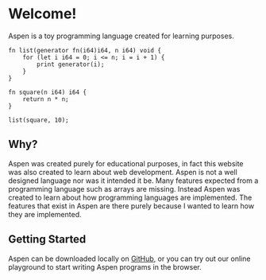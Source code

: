 
# Welcome!

Aspen is a toy programming language created for learning purposes.

```
fn list(generator fn(i64)i64, n i64) void {
    for (let i i64 = 0; i <= n; i = i + 1) {
        print generator(i);
    }
}

fn square(n i64) i64 {
    return n * n;
}

list(square, 10);
```

## Why?

Aspen was created purely for educational purposes, in fact this website was also created to learn about web development. Aspen is not a well designed language nor was it intended it be. Many features expected from a programming language such as arrays are missing. Instead Aspen was created to learn about how programming languages are implemented. The features that exist in Aspen are there purely because I wanted to learn how they are implemented.

## Getting Started

Aspen can be downloaded locally on [GitHub](https://github.com/junnys6018/Aspen), or you can try out our online <Link href="/playground"><a>playground</a></Link> to start writing Aspen programs in the browser.

